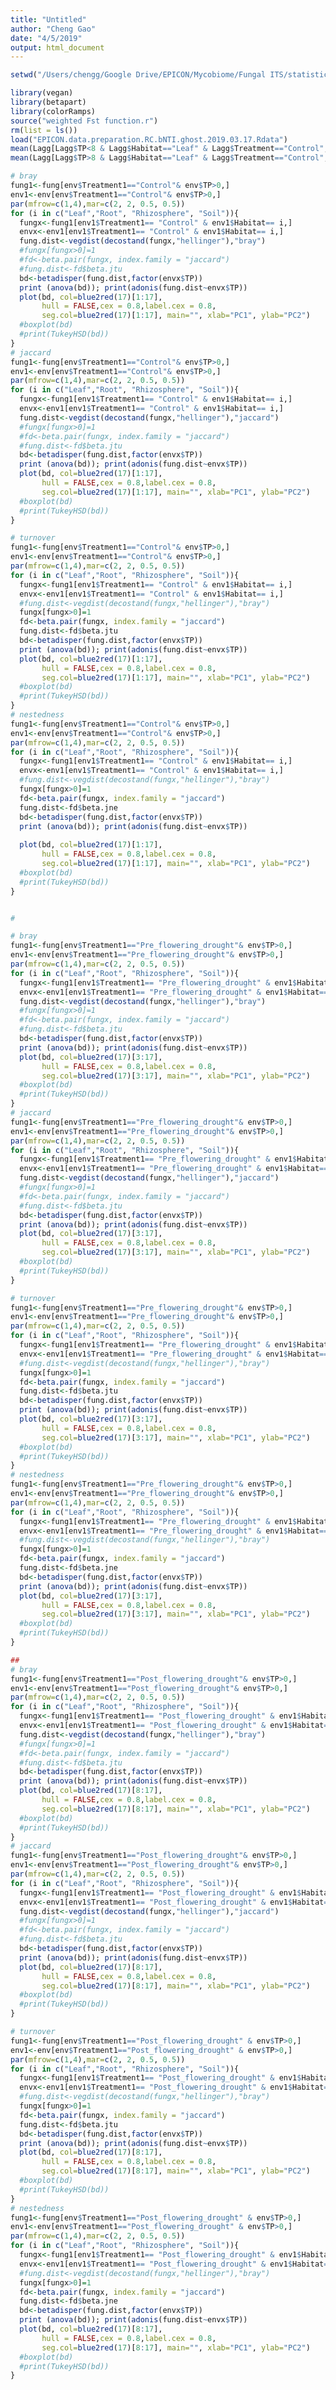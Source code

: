 ```yaml
---
title: "Untitled"
author: "Cheng Gao"
date: "4/5/2019"
output: html_document
---
```


```r
setwd("/Users/chengg/Google Drive/EPICON/Mycobiome/Fungal ITS/statistic/Total.fungi")

library(vegan)
library(betapart)
library(colorRamps)
source("weighted Fst function.r")
rm(list = ls())
load("EPICON.data.preparation.RC.bNTI.ghost.2019.03.17.Rdata")
mean(Lagg[Lagg$TP<8 & Lagg$Habitat=="Leaf" & Lagg$Treatment=="Control",]$jtudisper)
mean(Lagg[Lagg$TP>8 & Lagg$Habitat=="Leaf" & Lagg$Treatment=="Control",]$jtudisper)

# bray
fung1<-fung[env$Treatment1=="Control"& env$TP>0,]
env1<-env[env$Treatment1=="Control"& env$TP>0,]
par(mfrow=c(1,4),mar=c(2, 2, 0.5, 0.5))
for (i in c("Leaf","Root", "Rhizosphere", "Soil")){
  fungx<-fung1[env1$Treatment1== "Control" & env1$Habitat== i,]
  envx<-env1[env1$Treatment1== "Control" & env1$Habitat== i,]
  fung.dist<-vegdist(decostand(fungx,"hellinger"),"bray")
  #fungx[fungx>0]=1 
  #fd<-beta.pair(fungx, index.family = "jaccard")
  #fung.dist<-fd$beta.jtu
  bd<-betadisper(fung.dist,factor(envx$TP))
  print (anova(bd)); print(adonis(fung.dist~envx$TP))
  plot(bd, col=blue2red(17)[1:17], 
       hull = FALSE,cex = 0.8,label.cex = 0.8,
       seg.col=blue2red(17)[1:17], main="", xlab="PC1", ylab="PC2")
  #boxplot(bd)
  #print(TukeyHSD(bd))
}
# jaccard
fung1<-fung[env$Treatment1=="Control"& env$TP>0,]
env1<-env[env$Treatment1=="Control"& env$TP>0,]
par(mfrow=c(1,4),mar=c(2, 2, 0.5, 0.5))
for (i in c("Leaf","Root", "Rhizosphere", "Soil")){
  fungx<-fung1[env1$Treatment1== "Control" & env1$Habitat== i,]
  envx<-env1[env1$Treatment1== "Control" & env1$Habitat== i,]
  fung.dist<-vegdist(decostand(fungx,"hellinger"),"jaccard")
  #fungx[fungx>0]=1 
  #fd<-beta.pair(fungx, index.family = "jaccard")
  #fung.dist<-fd$beta.jtu
  bd<-betadisper(fung.dist,factor(envx$TP))
  print (anova(bd)); print(adonis(fung.dist~envx$TP))
  plot(bd, col=blue2red(17)[1:17], 
       hull = FALSE,cex = 0.8,label.cex = 0.8,
       seg.col=blue2red(17)[1:17], main="", xlab="PC1", ylab="PC2")
  #boxplot(bd)
  #print(TukeyHSD(bd))
}

# turnover
fung1<-fung[env$Treatment1=="Control"& env$TP>0,]
env1<-env[env$Treatment1=="Control"& env$TP>0,]
par(mfrow=c(1,4),mar=c(2, 2, 0.5, 0.5))
for (i in c("Leaf","Root", "Rhizosphere", "Soil")){
  fungx<-fung1[env1$Treatment1== "Control" & env1$Habitat== i,]
  envx<-env1[env1$Treatment1== "Control" & env1$Habitat== i,]
  #fung.dist<-vegdist(decostand(fungx,"hellinger"),"bray")
  fungx[fungx>0]=1 
  fd<-beta.pair(fungx, index.family = "jaccard")
  fung.dist<-fd$beta.jtu
  bd<-betadisper(fung.dist,factor(envx$TP))
  print (anova(bd)); print(adonis(fung.dist~envx$TP))
  plot(bd, col=blue2red(17)[1:17], 
       hull = FALSE,cex = 0.8,label.cex = 0.8,
       seg.col=blue2red(17)[1:17], main="", xlab="PC1", ylab="PC2")
  #boxplot(bd)
  #print(TukeyHSD(bd))
}
# nestedness
fung1<-fung[env$Treatment1=="Control"& env$TP>0,]
env1<-env[env$Treatment1=="Control"& env$TP>0,]
par(mfrow=c(1,4),mar=c(2, 2, 0.5, 0.5))
for (i in c("Leaf","Root", "Rhizosphere", "Soil")){
  fungx<-fung1[env1$Treatment1== "Control" & env1$Habitat== i,]
  envx<-env1[env1$Treatment1== "Control" & env1$Habitat== i,]
  #fung.dist<-vegdist(decostand(fungx,"hellinger"),"bray")
  fungx[fungx>0]=1 
  fd<-beta.pair(fungx, index.family = "jaccard")
  fung.dist<-fd$beta.jne
  bd<-betadisper(fung.dist,factor(envx$TP))
  print (anova(bd)); print(adonis(fung.dist~envx$TP))
  
  plot(bd, col=blue2red(17)[1:17], 
       hull = FALSE,cex = 0.8,label.cex = 0.8,
       seg.col=blue2red(17)[1:17], main="", xlab="PC1", ylab="PC2")
  #boxplot(bd)
  #print(TukeyHSD(bd))
}


# 

# bray
fung1<-fung[env$Treatment1=="Pre_flowering_drought"& env$TP>0,]
env1<-env[env$Treatment1=="Pre_flowering_drought"& env$TP>0,]
par(mfrow=c(1,4),mar=c(2, 2, 0.5, 0.5))
for (i in c("Leaf","Root", "Rhizosphere", "Soil")){
  fungx<-fung1[env1$Treatment1== "Pre_flowering_drought" & env1$Habitat== i,]
  envx<-env1[env1$Treatment1== "Pre_flowering_drought" & env1$Habitat== i,]
  fung.dist<-vegdist(decostand(fungx,"hellinger"),"bray")
  #fungx[fungx>0]=1 
  #fd<-beta.pair(fungx, index.family = "jaccard")
  #fung.dist<-fd$beta.jtu
  bd<-betadisper(fung.dist,factor(envx$TP))
  print (anova(bd)); print(adonis(fung.dist~envx$TP))
  plot(bd, col=blue2red(17)[3:17], 
       hull = FALSE,cex = 0.8,label.cex = 0.8,
       seg.col=blue2red(17)[3:17], main="", xlab="PC1", ylab="PC2")
  #boxplot(bd)
  #print(TukeyHSD(bd))
}
# jaccard
fung1<-fung[env$Treatment1=="Pre_flowering_drought"& env$TP>0,]
env1<-env[env$Treatment1=="Pre_flowering_drought"& env$TP>0,]
par(mfrow=c(1,4),mar=c(2, 2, 0.5, 0.5))
for (i in c("Leaf","Root", "Rhizosphere", "Soil")){
  fungx<-fung1[env1$Treatment1== "Pre_flowering_drought" & env1$Habitat== i,]
  envx<-env1[env1$Treatment1== "Pre_flowering_drought" & env1$Habitat== i,]
  fung.dist<-vegdist(decostand(fungx,"hellinger"),"jaccard")
  #fungx[fungx>0]=1 
  #fd<-beta.pair(fungx, index.family = "jaccard")
  #fung.dist<-fd$beta.jtu
  bd<-betadisper(fung.dist,factor(envx$TP))
  print (anova(bd)); print(adonis(fung.dist~envx$TP))
  plot(bd, col=blue2red(17)[3:17], 
       hull = FALSE,cex = 0.8,label.cex = 0.8,
       seg.col=blue2red(17)[3:17], main="", xlab="PC1", ylab="PC2")
  #boxplot(bd)
  #print(TukeyHSD(bd))
}

# turnover
fung1<-fung[env$Treatment1=="Pre_flowering_drought"& env$TP>0,]
env1<-env[env$Treatment1=="Pre_flowering_drought"& env$TP>0,]
par(mfrow=c(1,4),mar=c(2, 2, 0.5, 0.5))
for (i in c("Leaf","Root", "Rhizosphere", "Soil")){
  fungx<-fung1[env1$Treatment1== "Pre_flowering_drought" & env1$Habitat== i,]
  envx<-env1[env1$Treatment1== "Pre_flowering_drought" & env1$Habitat== i,]
  #fung.dist<-vegdist(decostand(fungx,"hellinger"),"bray")
  fungx[fungx>0]=1 
  fd<-beta.pair(fungx, index.family = "jaccard")
  fung.dist<-fd$beta.jtu
  bd<-betadisper(fung.dist,factor(envx$TP))
  print (anova(bd)); print(adonis(fung.dist~envx$TP))
  plot(bd, col=blue2red(17)[3:17], 
       hull = FALSE,cex = 0.8,label.cex = 0.8,
       seg.col=blue2red(17)[3:17], main="", xlab="PC1", ylab="PC2")
  #boxplot(bd)
  #print(TukeyHSD(bd))
}
# nestedness
fung1<-fung[env$Treatment1=="Pre_flowering_drought"& env$TP>0,]
env1<-env[env$Treatment1=="Pre_flowering_drought"& env$TP>0,]
par(mfrow=c(1,4),mar=c(2, 2, 0.5, 0.5))
for (i in c("Leaf","Root", "Rhizosphere", "Soil")){
  fungx<-fung1[env1$Treatment1== "Pre_flowering_drought" & env1$Habitat== i,]
  envx<-env1[env1$Treatment1== "Pre_flowering_drought" & env1$Habitat== i,]
  #fung.dist<-vegdist(decostand(fungx,"hellinger"),"bray")
  fungx[fungx>0]=1 
  fd<-beta.pair(fungx, index.family = "jaccard")
  fung.dist<-fd$beta.jne
  bd<-betadisper(fung.dist,factor(envx$TP))
  print (anova(bd)); print(adonis(fung.dist~envx$TP))
  plot(bd, col=blue2red(17)[3:17], 
       hull = FALSE,cex = 0.8,label.cex = 0.8,
       seg.col=blue2red(17)[3:17], main="", xlab="PC1", ylab="PC2")
  #boxplot(bd)
  #print(TukeyHSD(bd))
}

##
# bray
fung1<-fung[env$Treatment1=="Post_flowering_drought"& env$TP>0,]
env1<-env[env$Treatment1=="Post_flowering_drought"& env$TP>0,]
par(mfrow=c(1,4),mar=c(2, 2, 0.5, 0.5))
for (i in c("Leaf","Root", "Rhizosphere", "Soil")){
  fungx<-fung1[env1$Treatment1== "Post_flowering_drought" & env1$Habitat== i,]
  envx<-env1[env1$Treatment1== "Post_flowering_drought" & env1$Habitat== i,]
  fung.dist<-vegdist(decostand(fungx,"hellinger"),"bray")
  #fungx[fungx>0]=1 
  #fd<-beta.pair(fungx, index.family = "jaccard")
  #fung.dist<-fd$beta.jtu
  bd<-betadisper(fung.dist,factor(envx$TP))
  print (anova(bd)); print(adonis(fung.dist~envx$TP))
  plot(bd, col=blue2red(17)[8:17], 
       hull = FALSE,cex = 0.8,label.cex = 0.8,
       seg.col=blue2red(17)[8:17], main="", xlab="PC1", ylab="PC2")
  #boxplot(bd)
  #print(TukeyHSD(bd))
}
# jaccard
fung1<-fung[env$Treatment1=="Post_flowering_drought"& env$TP>0,]
env1<-env[env$Treatment1=="Post_flowering_drought"& env$TP>0,]
par(mfrow=c(1,4),mar=c(2, 2, 0.5, 0.5))
for (i in c("Leaf","Root", "Rhizosphere", "Soil")){
  fungx<-fung1[env1$Treatment1== "Post_flowering_drought" & env1$Habitat== i,]
  envx<-env1[env1$Treatment1== "Post_flowering_drought" & env1$Habitat== i,]
  fung.dist<-vegdist(decostand(fungx,"hellinger"),"jaccard")
  #fungx[fungx>0]=1 
  #fd<-beta.pair(fungx, index.family = "jaccard")
  #fung.dist<-fd$beta.jtu
  bd<-betadisper(fung.dist,factor(envx$TP))
  print (anova(bd)); print(adonis(fung.dist~envx$TP))
  plot(bd, col=blue2red(17)[8:17], 
       hull = FALSE,cex = 0.8,label.cex = 0.8,
       seg.col=blue2red(17)[8:17], main="", xlab="PC1", ylab="PC2")
  #boxplot(bd)
  #print(TukeyHSD(bd))
}

# turnover
fung1<-fung[env$Treatment1=="Post_flowering_drought" & env$TP>0,]
env1<-env[env$Treatment1=="Post_flowering_drought" & env$TP>0,]
par(mfrow=c(1,4),mar=c(2, 2, 0.5, 0.5))
for (i in c("Leaf","Root", "Rhizosphere", "Soil")){
  fungx<-fung1[env1$Treatment1== "Post_flowering_drought" & env1$Habitat== i,]
  envx<-env1[env1$Treatment1== "Post_flowering_drought" & env1$Habitat== i,]
  #fung.dist<-vegdist(decostand(fungx,"hellinger"),"bray")
  fungx[fungx>0]=1 
  fd<-beta.pair(fungx, index.family = "jaccard")
  fung.dist<-fd$beta.jtu
  bd<-betadisper(fung.dist,factor(envx$TP))
  print (anova(bd)); print(adonis(fung.dist~envx$TP))
  plot(bd, col=blue2red(17)[8:17], 
       hull = FALSE,cex = 0.8,label.cex = 0.8,
       seg.col=blue2red(17)[8:17], main="", xlab="PC1", ylab="PC2")
  #boxplot(bd)
  #print(TukeyHSD(bd))
}
# nestedness
fung1<-fung[env$Treatment1=="Post_flowering_drought" & env$TP>0,]
env1<-env[env$Treatment1=="Post_flowering_drought" & env$TP>0,]
par(mfrow=c(1,4),mar=c(2, 2, 0.5, 0.5))
for (i in c("Leaf","Root", "Rhizosphere", "Soil")){
  fungx<-fung1[env1$Treatment1== "Post_flowering_drought" & env1$Habitat== i,]
  envx<-env1[env1$Treatment1== "Post_flowering_drought" & env1$Habitat== i,]
  #fung.dist<-vegdist(decostand(fungx,"hellinger"),"bray")
  fungx[fungx>0]=1 
  fd<-beta.pair(fungx, index.family = "jaccard")
  fung.dist<-fd$beta.jne
  bd<-betadisper(fung.dist,factor(envx$TP))
  print (anova(bd)); print(adonis(fung.dist~envx$TP))
  plot(bd, col=blue2red(17)[8:17], 
       hull = FALSE,cex = 0.8,label.cex = 0.8,
       seg.col=blue2red(17)[8:17], main="", xlab="PC1", ylab="PC2")
  #boxplot(bd)
  #print(TukeyHSD(bd))
}
```

